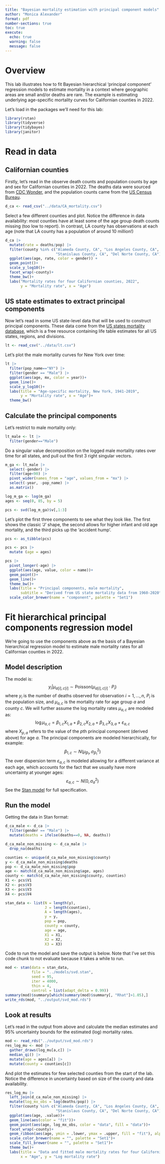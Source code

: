 ```yaml
---
title: "Bayesian mortality estimation with principal component models"
author: "Monica Alexander"
format: pdf
number-sections: true
toc: true
execute: 
  echo: true
  warning: false
  message: false
---
```


# Overview

This lab illustrates how to fit Bayesian hierarchical 'principal component' regression models to estimate mortality in a context where geographic areas are small and/or deaths are rare. The example is estimating underlying age-specific mortality curves for Californian counties in 2022. 

Let's load in the packages we'll need for this lab:

```r
library(rstan)
library(tidyverse)
library(tidybayes)
library(janitor)
```

# Read in data

## Californian counties

Firstly, let's read in the observe death counts and population counts by age and sex for Californian counties in 2022. The deaths data were sourced from [CDC Wonder](https://wonder.cdc.gov/), and the population counts came from the [US Census Bureau](https://www.census.gov/data/tables/time-series/demo/popest/2020s-counties-detail.html).

```r
d_ca <- read_csv("../data/CA_mortality.csv")
```

Select a few different counties and plot. Notice the difference in data availability: most counties have at least some of the age group death counts missing (too low to report). In contrast, LA county has observations at each age (note that LA county has a population of around 10 million!)

```r
d_ca |> 
  mutate(rate = deaths/pop) |> 
  filter(county %in% c("Alameda County, CA", "Los Angeles County, CA",
                       "Stanislaus County, CA", "Del Norte County, CA")) |> 
  ggplot(aes(age, rate, color = gender)) + 
  geom_point()+
  scale_y_log10()+
  facet_wrap(~county)+
  theme_bw()+
  labs("Mortality rates for four Californian counties, 2022",
       y = "Mortality rate", x = "Age")
```


## US state estimates to extract principal components

Now let's read in some US state-level data that will be used to construct principal components. These data come from the [US states mortality database](https://usa.mortality.org/), which is a free resource containing life table estimates for all US states, regions, and divisions.

```r
lt <- read_csv("../data/lt.csv")
```

Let's plot the male mortality curves for New York over time:

```r
lt |> 
  filter(pop_name=="NY") |> 
  filter(gender == "Male") |> 
  ggplot(aes(age, mx, color = year))+
  geom_line()+
  scale_y_log10()+
  labs(title = "Age-specific mortality, New York, 1941-2019",
       y = "Mortality rate", x = "Age")+
  theme_bw()
```



## Calculate the principal components

Let's restrict to male mortality only:

```r
lt_male <- lt |> 
  filter(gender=="Male")
```

Do a singular value decomposition on the logged male mortality rates over time for all states, and pull out the first 3 right singular vectors.

```r
m_ga <- lt_male |> 
  select(-gender) |> 
  filter(age<90) |> 
  pivot_wider(names_from = "age", values_from = "mx") |>  
  select(-year, -pop_name) |>  
  as.matrix()

log_m_ga <- log(m_ga)
ages <- seq(0, 85, by = 5)

pcs <- svd(log_m_ga)$v[,1:3]
```

Let's plot the first three components to see what they look like. The first shows the classic 'J' shape, the second allows for higher infant and old age mortality, and the third picks up the 'accident hump'. 

```r
pcs <- as_tibble(pcs)

pcs <- pcs |> 
  mutate (age = ages)

pcs |> 
  pivot_longer(-age) |> 
  ggplot(aes(age, value, color = name))+
  geom_point()+
  geom_line()+
  theme_bw()+
  labs(title = "Principal components, male mortality",
       subtitle = "Derived from US state mortality data from 1960-2020")+
  scale_color_brewer(name = "component", palette = "Set1")

```

# Fit hierarchical principal components regression model

We're going to use the components above as the basis of a Bayesian hierarchical regression model to estimate male mortality rates for all Californian counties in 2022. 

## Model description

The model is:
$$
y_i|\mu_{a[i], c[i]} \sim \text{Poisson}(\mu_{a[i], c[i]}\cdot P_i)
$$
where $y_i$ is the number of deaths observed for observation $i = 1, \dots, n$, $P_i$ is the population size, and $\mu_{a,c}$ is the mortality rate for age group $a$ and county $c$. We will further assume the log mortality rates $\mu_{a,c}$ are modeled as:
$$
\log \mu_{a,c} = \beta_{1,c}X_{1,a} + \beta_{2,c}X_{2,a}+ \beta_{3,c}X_{3,a}+ \varepsilon_{a,c}
$$
where $X_{p,a}$ refers to the value of the $p$th principal component (derived above) for age $a$. The principal components are modeled hierarchically, for example:
$$
\beta_{1,c} \sim N(\mu_{\beta_1}, \sigma^2_{\beta_1})
$$
The over dispersion term $\varepsilon_{a,c}$ is modeled allowing for a different variance at each age, which accounts for the fact that we usually have more uncertainty at younger ages:
$$
\varepsilon_{a,c} \sim N(0, \sigma^2_a)
$$
See the [Stan model](https://github.com/MJAlexander/bayesian-demographic-estimation-tutorial/blob/main/models/svd.stan) for full specification. 

## Run the model

Getting the data in Stan format:

```r
d_ca_male <- d_ca |> 
  filter(gender == "Male") |> 
  mutate(deaths = ifelse(deaths==0, NA, deaths))

d_ca_male_non_missing <- d_ca_male |> 
  drop_na(deaths)

counties <- unique(d_ca_male_non_missing$county)
y <- d_ca_male_non_missing$deaths
pop <- d_ca_male_non_missing$pop
age <- match(d_ca_male_non_missing$age, ages)
county <- match(d_ca_male_non_missing$county, counties)
X1 <- pcs$V1
X2 <- pcs$V3
X3 <- pcs$V3
X4 <- pcs$V4

stan_data <- list(N = length(y), 
                  J = length(counties),
                  A = length(ages),
                  y = y,
                  pop = pop,
                  county = county,
                  age = age,
                  X1 = X1,
                  X2 = X2,
                  X3 = X3)
```

Code to run the model and save the output is below. Note that I've set this code chunk to not evaluate because it takes a while to run. 

```r
mod <- stan(data = stan_data, 
            file = "../models/svd.stan",
            seed = 95,
            iter = 4000,
            thin = 4,
            control = list(adapt_delta = 0.99))
summary(mod)$summary[which(summary(mod)$summary[, "Rhat"]>1.05),]
write_rds(mod, "../output/svd_mod.rds")
```

## Look at results

Let's read in the output from above and calculate the median estimates and 95% uncertainty bounds for the estimated (log) mortality rates.

```r
mod <- read_rds("../output/svd_mod.rds")
res_log_mu <- mod |> 
  gather_draws(log_mu[a,c]) |> 
  median_qi() |> 
  mutate(age = ages[a]) |> 
  mutate(county = counties[c])
```

And plot the estimates for few selected counties from the start of the lab. Notice the difference in uncertainty based on size of the county and data availability. 

```r
res_log_mu |> 
  left_join(d_ca_male_non_missing) |> 
  mutate(log_mx_obs = log(deaths/pop)) |> 
  filter(county %in% c("Alameda County, CA", "Los Angeles County, CA",
                       "Stanislaus County, CA", "Del Norte County, CA")) |> 
  ggplot(aes(age, .value))+
  geom_line(aes(color = "fit"))+
  geom_point(aes(age, log_mx_obs, color = "data", fill = "data"))+
  facet_wrap(~county)+
  geom_ribbon(aes(age, ymin = .lower, ymax = .upper, fill = "fit"), alpha = 0.2)+
  scale_color_brewer(name = "", palette = "Set1")+
  scale_fill_brewer(name = "", palette = "Set1")+
  theme_bw()+
  labs(title = "Data and fitted male mortality rates for four Californian counties, 2022",
       x = "Age", y = "Log mortality rate")
```

